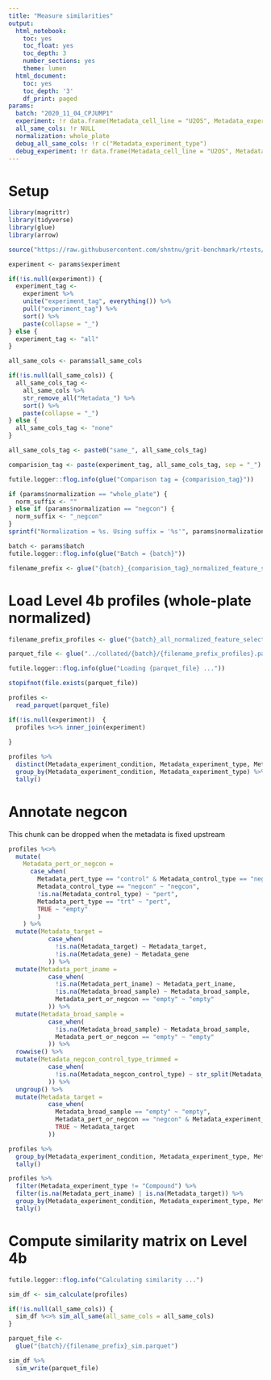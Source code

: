 ```yaml
---
title: "Measure similarities"
output:
  html_notebook:
    toc: yes
    toc_float: yes
    toc_depth: 3
    number_sections: yes
    theme: lumen
  html_document:
    toc: yes
    toc_depth: '3'
    df_print: paged
params:
  batch: "2020_11_04_CPJUMP1"
  experiment: !r data.frame(Metadata_cell_line = "U2OS", Metadata_experiment_condition = "Standard")
  all_same_cols: !r NULL
  normalization: whole_plate
  debug_all_same_cols: !r c("Metadata_experiment_type")
  debug_experiment: !r data.frame(Metadata_cell_line = "U2OS", Metadata_timepoint = "48", Metadata_experiment_type = "Compound", Metadata_experiment_condition = "Standard")
---
```


# Setup

```r
library(magrittr)
library(tidyverse)
library(glue)
library(arrow)
```


```r
source("https://raw.githubusercontent.com/shntnu/grit-benchmark/rtests/R/cytominer-eval.R")
```


```r
experiment <- params$experiment

if(!is.null(experiment)) {
  experiment_tag <-
    experiment %>%
    unite("experiment_tag", everything()) %>%
    pull("experiment_tag") %>%
    sort() %>%
    paste(collapse = "_")
} else {
  experiment_tag <- "all"
}

all_same_cols <- params$all_same_cols

if(!is.null(all_same_cols)) {
  all_same_cols_tag <-
    all_same_cols %>%
    str_remove_all("Metadata_") %>%
    sort() %>%
    paste(collapse = "_")
} else {
  all_same_cols_tag <- "none"
}

all_same_cols_tag <- paste0("same_", all_same_cols_tag)

comparision_tag <- paste(experiment_tag, all_same_cols_tag, sep = "_")

futile.logger::flog.info(glue("Comparison tag = {comparision_tag}"))
```


```r
if (params$normalization == "whole_plate") {
  norm_suffix <- ""
} else if (params$normalization == "negcon") {
  norm_suffix <- "_negcon"
}
sprintf("Normalization = %s. Using suffix = '%s'", params$normalization, norm_suffix)
```

```r
batch <- params$batch
futile.logger::flog.info(glue("Batch = {batch}"))
```

```r
filename_prefix <- glue("{batch}_{comparision_tag}_normalized_feature_select_outlier_trimmed{norm_suffix}")
```

# Load Level 4b profiles (whole-plate normalized)

```r
filename_prefix_profiles <- glue("{batch}_all_normalized_feature_select_outlier_trimmed{norm_suffix}")

parquet_file <- glue("../collated/{batch}/{filename_prefix_profiles}.parquet")

futile.logger::flog.info(glue("Loading {parquet_file} ..."))

stopifnot(file.exists(parquet_file))

profiles <-
  read_parquet(parquet_file) 

if(!is.null(experiment))  {
  profiles %<>% inner_join(experiment)
  
}

profiles %>%
  distinct(Metadata_experiment_condition, Metadata_experiment_type, Metadata_Plate) %>%
  group_by(Metadata_experiment_condition, Metadata_experiment_type) %>%
  tally()
```

# Annotate negcon

This chunk can be dropped when the metadata is fixed upstream

```r
profiles %<>% 
  mutate(
    Metadata_pert_or_negcon = 
      case_when(
        Metadata_pert_type == "control" & Metadata_control_type == "negcon" ~ "negcon",
        Metadata_control_type == "negcon" ~ "negcon",
        !is.na(Metadata_control_type) ~ "pert",
        Metadata_pert_type == "trt" ~ "pert",
        TRUE ~ "empty"
        )
    ) %>%
  mutate(Metadata_target = 
           case_when(
             !is.na(Metadata_target) ~ Metadata_target,
             !is.na(Metadata_gene) ~ Metadata_gene
           )) %>%
  mutate(Metadata_pert_iname = 
           case_when(
             !is.na(Metadata_pert_iname) ~ Metadata_pert_iname,
             !is.na(Metadata_broad_sample) ~ Metadata_broad_sample,
             Metadata_pert_or_negcon == "empty" ~ "empty"
           )) %>%
  mutate(Metadata_broad_sample = 
           case_when(
             !is.na(Metadata_broad_sample) ~ Metadata_broad_sample,
             Metadata_pert_or_negcon == "empty" ~ "empty"
           )) %>%
  rowwise() %>%
  mutate(Metadata_negcon_control_type_trimmed = 
           case_when(
             !is.na(Metadata_negcon_control_type) ~ str_split(Metadata_negcon_control_type, " ") [[1]][1]
           )) %>%
  ungroup() %>%
  mutate(Metadata_target = 
           case_when(
             Metadata_broad_sample == "empty" ~ "empty",
             Metadata_pert_or_negcon == "negcon" & Metadata_experiment_type == "CRISPR" ~ Metadata_negcon_control_type_trimmed,
             TRUE ~ Metadata_target
           ))
```


```r
profiles %>%
  group_by(Metadata_experiment_condition, Metadata_experiment_type, Metadata_pert_or_negcon, Metadata_negcon_control_type_trimmed) %>%
  tally()
```


```r
profiles %>%
  filter(Metadata_experiment_type != "Compound") %>%
  filter(is.na(Metadata_pert_iname) | is.na(Metadata_target)) %>%
  group_by(Metadata_experiment_condition, Metadata_experiment_type, Metadata_pert_or_negcon, Metadata_pert_iname, Metadata_target) %>%
  tally()
```


# Compute similarity matrix on Level 4b

```r
futile.logger::flog.info("Calculating similarity ...")

sim_df <- sim_calculate(profiles)

if(!is.null(all_same_cols)) {
  sim_df %<>% sim_all_same(all_same_cols = all_same_cols)
}

parquet_file <- 
  glue("{batch}/{filename_prefix}_sim.parquet")

sim_df %>%
  sim_write(parquet_file)
```


